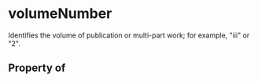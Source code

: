 # volumeNumber

Identifies the volume of publication or multi-part work; for example, "iii" or "2".

## Property of



